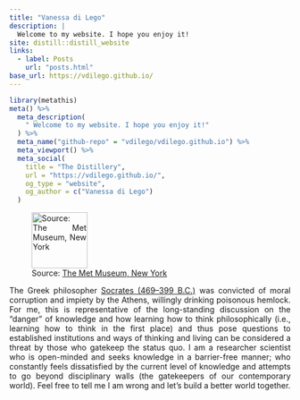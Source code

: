 ```yaml
---
title: "Vanessa di Lego"
description: |
  Welcome to my website. I hope you enjoy it!
site: distill::distill_website
links:
  - label: Posts
    url: "posts.html"
base_url: https://vdilego.github.io/
---
```


```r
library(metathis)
meta() %>%
  meta_description(
    " Welcome to my website. I hope you enjoy it!"
  ) %>% 
  meta_name("github-repo" = "vdilego/vdilego.github.io") %>% 
  meta_viewport() %>% 
  meta_social(
    title = "The Distillery",
    url = "https://vdilego.github.io/",
    og_type = "website",
    og_author = c("Vanessa di Lego")
  )

```



![Source:
[The Met Museum, New York](https://www.metmuseum.org/pt/art/collection/search/436105)](death_socrates.jpeg){width=100}


<style>
body {
text-align: justify}
</style>

The Greek philosopher [Socrates (469–399 B.C.)](https://en.wikipedia.org/wiki/Trial_of_Socrates) was convicted of moral corruption and impiety by the Athens, willingly drinking poisonous hemlock. For me, this is representative of the long-standing discussion on the "danger" of knowledge and how learning how to think philosophically (i.e., learning how to think in the first place) and thus pose questions to established institutions and ways of thinking and living can be considered a threat by those who gatekeep the status quo. I am a researcher scientist who is open-minded and seeks knowledge in a barrier-free manner; who constantly feels dissatisfied by the current level of knowledge and attempts to go beyond disciplinary walls (the gatekeepers of our contemporary world). Feel free to tell me I am wrong and let's build a better world together.    
